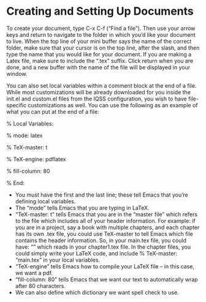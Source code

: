 # Creating and Setting Up Documents {.sec-starting}

To create your document, type C-x C-f (“Find a file”). Then use your arrow keys and return to navigate to the folder in which you’d like your document to live. When the top line of your mini buffer says the name of the correct folder, make sure that your cursor is on the top line, after the slash, and then type the name that you would like for your document. If you are making a Latex file, make sure to include the “.tex” suffix. Click return when you are done, and a new buffer with the name of the file will be displayed in your window.

You can also set local variables within a comment block at the end of a file. While most customizations will be already downloaded for you inside the init.el and custom.el files from the IQSS configuration, you wish to have file-specific customizations as well. You can use the following as an example of what you can put at the end of a file:

% Local Variables:

% mode: latex

% TeX-master: t

% TeX-engine: pdflatex

% fill-column: 80

% End:


* You must have the first and the last line; these tell Emacs that you’re defining local variables.
* The “mode” tells Emacs that you are typing in LaTeX. 
* “TeX-master: t” tells Emacs that you are in the “master file” which refers to the file which includes all of your header information. For example: if you are in a project, say a book with multiple chapters, and each chapter has its own .tex file, you could use TeX-master to tell Emacs which file contains the header information. So, in your main.tex file, you could have: “\input{chapters/chapter1.tex}” which reads in your chapter1.tex file. In the chapter files, you could simply write your LaTeX code, and include % TeX-master: “main.tex” in your local variables.
* “TeX-engine” tells Emacs how to compile your LaTeX file – in this case, we want a pdf.
* “fill-column: 80” tells Emacs that we want our text to automatically wrap after 80 characters.
* We can also define which dictionary we want spell check to use.

